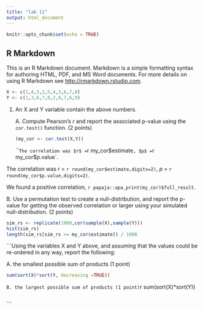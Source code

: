 ```yaml
---
title: "lab 11"
output: html_document
---
```


```r
knitr::opts_chunk$set(echo = TRUE)
```

## R Markdown

This is an R Markdown document. Markdown is a simple formatting syntax for authoring HTML, PDF, and MS Word documents. For more details on using R Markdown see <http://rmarkdown.rstudio.com>.
```r
X <- c(1,4,3,2,5,4,3,6,7,8)
Y <- c(1,3,6,7,8,2,8,7,6,9)
```
1. An X and Y variable contain the above numbers.

   A. Compute Pearson's $r$ and report the associated p-value using the `cor.test()` function. (2 points)
```r
(my_cor <- cor.test(X,Y))
```
```The correlation was $r$ = `r my_cor$estimate`, $p$ = `r my_cor$p.value`.

The correlation was $r$ = `r round(my_cor$estimate,digits=2)`, $p$ = `r round(my_cor$p.value,digits=2)`.

We found a positive correlation, `r papaja::apa_print(my_cor)$full_result`.

   B. Use a permutation test to create a null-distribution, and report the p-value for getting the observed correlation or larger using your simulated null-distribution. (2 points)
```r
sim_rs <- replicate(1000,cor(sample(X),sample(Y)))
hist(sim_rs)
length(sim_rs[sim_rs >= my_cor$estimate]) / 1000
```   
```Using the variables X and Y above, and assuming that the values could be re-ordered in any way, report the following:

   A. the smallest possible sum of products (1 point)
```r
sum(sort(X)*sort(Y, decreasing =TRUE))
```
``` B. the largest possible sum of products (1 point)
```r
sum(sort(X)*sort(Y))
```
```

```
   
   
